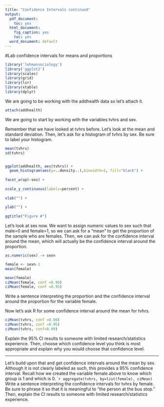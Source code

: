 ```yaml
---
title: "Confidence Intervals continued"
output:
  pdf_document:
    toc: yes
  html_document:
    fig_caption: yes
    toc: yes
  word_document: default
---
```

#Lab confidence intervals for means and proportions

````r

library('lehmansociology')
library('ggplot2')
library(scales)
library(grid)
library(lsr)
library(xtable) 
library(dplyr)
````

We are going to be working with the addhealth data so let's attach it.
````r
attach(addhealth)
````
We are going to start by working with the variables tvhrs and sex.

Remember that we have looked at tvhrs before. Let's look at the mean and standard deviation. Then, let's ask for a histogram of tvhrs by sex. Be sure to label your histogram.

````r
mean(tvhrs)
sd(tvhrs)


ggplot(addhealth, aes(tvhrs)) +
  geom_histogram(aes(y=..density..),binwidth=1, fill="black") +
  
facet_wrap(~sex) +
  
scale_y_continuous(labels=percent) +
  
xlab("") +
  
ylab("") +
  
ggtitle("Figure #")
````

Let's look at sex now. We want to assign numeric values to sex such that male=0 and female=1, so we can ask for a "mean" to get the proportion of the sample who are females.
Then, we can ask for the confidence interval around the mean, which will actually be the confidence interval around the proportion.
````r
as.numeric(sex) -> sexn

female <- sexn-1
mean(female)

mean(female)
ciMean(female, conf =0.90)
ciMean(female, conf =0.95)
````
Write a sentence interpreting the proportion and the confidence interval around the proportion for the variable female.



Now let's ask R for some confidence interval around the mean for tvhrs.
````r
ciMean(tvhrs, conf =0.90)
ciMean(tvhrs, conf =0.95)
ciMean(tvhrs, conf=0.99)
````
Explain the 95% CI results to someone with limited research/statistics experience. Then, choose which confidence level you think is most appropriate and explain why you would choose that confidence level.

------
Let's build upon that and get confidence intervals around the mean by sex. Although it is not clearly labeled as such, this provides a 95% confidence interval. Recall how we created the variable female above to know which group is 1 and which is 0.
````r
aggregate(tvhrs, by=list(female), ciMean)
```
Write a sentence interpreting the confidence intervals for tvhrs by female. Be sure to phrase it so that it is meaningful to "the person at the bus stop." Then, explain the CI results to someone with limited research/statistics experience.
